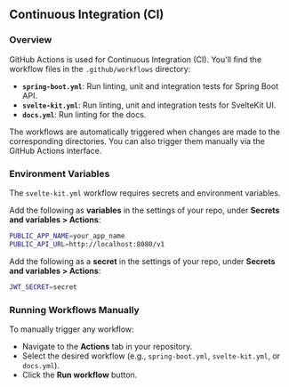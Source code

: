 ## Continuous Integration (CI)

### Overview

GitHub Actions is used for Continuous Integration (CI). You'll find the workflow files in the `.github/workflows` directory:

- **`spring-boot.yml`**: Run linting, unit and integration tests for Spring Boot API.
- **`svelte-kit.yml`**: Run linting, unit and integration tests for SvelteKit UI.
- **`docs.yml`**: Run linting for the docs.

The workflows are automatically triggered when changes are made to the corresponding directories. You can also trigger them manually via the GitHub Actions interface.

### Environment Variables

The `svelte-kit.yml` workflow requires secrets and environment variables.

Add the following as **variables** in the settings of your repo, under **Secrets and variables > Actions**:

```bash
PUBLIC_APP_NAME=your_app_name
PUBLIC_API_URL=http://localhost:8080/v1
```

Add the following as a **secret** in the settings of your repo, under **Secrets and variables > Actions**:

```bash
JWT_SECRET=secret
```

### Running Workflows Manually

To manually trigger any workflow:

- Navigate to the **Actions** tab in your repository.
- Select the desired workflow (e.g., `spring-boot.yml`, `svelte-kit.yml`, or `docs.yml`).
- Click the **Run workflow** button.
